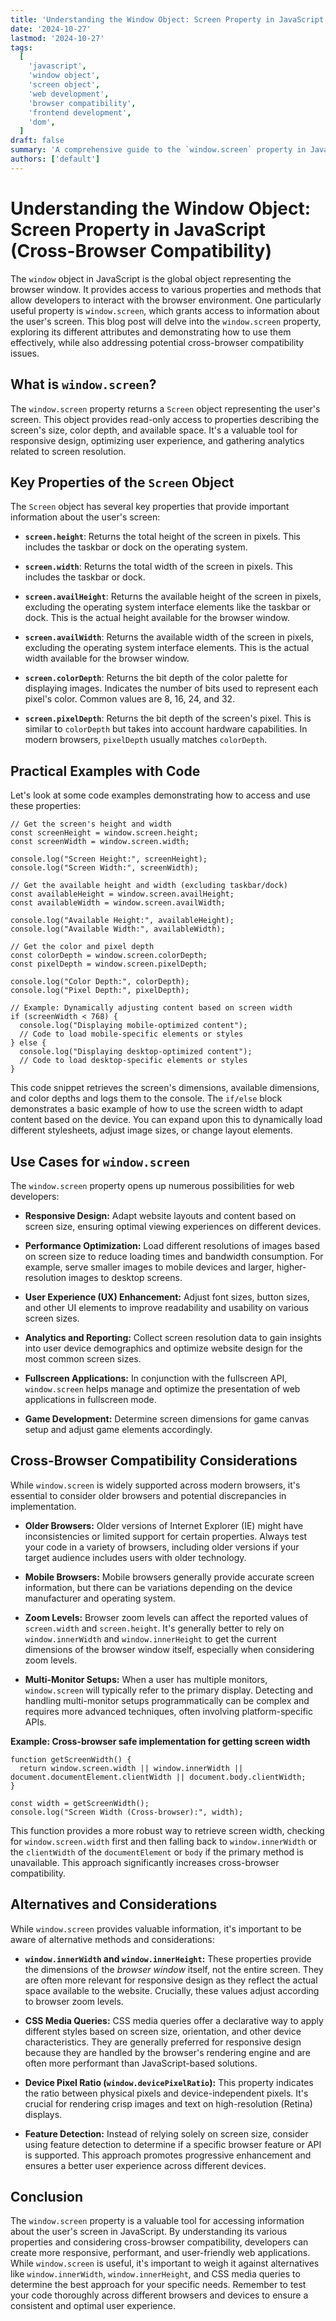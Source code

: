 ```yaml
---
title: 'Understanding the Window Object: Screen Property in JavaScript (Cross-Browser Compatibility)'
date: '2024-10-27'
lastmod: '2024-10-27'
tags:
  [
    'javascript',
    'window object',
    'screen object',
    'web development',
    'browser compatibility',
    'frontend development',
    'dom',
  ]
draft: false
summary: 'A comprehensive guide to the `window.screen` property in JavaScript, exploring its attributes (height, width, availHeight, availWidth, colorDepth, pixelDepth) and providing practical examples with cross-browser considerations.'
authors: ['default']
---
```


# Understanding the Window Object: Screen Property in JavaScript (Cross-Browser Compatibility)

The `window` object in JavaScript is the global object representing the browser window. It provides access to various properties and methods that allow developers to interact with the browser environment. One particularly useful property is `window.screen`, which grants access to information about the user's screen. This blog post will delve into the `window.screen` property, exploring its different attributes and demonstrating how to use them effectively, while also addressing potential cross-browser compatibility issues.

## What is `window.screen`?

The `window.screen` property returns a `Screen` object representing the user's screen. This object provides read-only access to properties describing the screen's size, color depth, and available space. It's a valuable tool for responsive design, optimizing user experience, and gathering analytics related to screen resolution.

## Key Properties of the `Screen` Object

The `Screen` object has several key properties that provide important information about the user's screen:

- **`screen.height`**: Returns the total height of the screen in pixels. This includes the taskbar or dock on the operating system.

- **`screen.width`**: Returns the total width of the screen in pixels. This includes the taskbar or dock.

- **`screen.availHeight`**: Returns the available height of the screen in pixels, excluding the operating system interface elements like the taskbar or dock. This is the actual height available for the browser window.

- **`screen.availWidth`**: Returns the available width of the screen in pixels, excluding the operating system interface elements. This is the actual width available for the browser window.

- **`screen.colorDepth`**: Returns the bit depth of the color palette for displaying images. Indicates the number of bits used to represent each pixel's color. Common values are 8, 16, 24, and 32.

- **`screen.pixelDepth`**: Returns the bit depth of the screen's pixel. This is similar to `colorDepth` but takes into account hardware capabilities. In modern browsers, `pixelDepth` usually matches `colorDepth`.

## Practical Examples with Code

Let's look at some code examples demonstrating how to access and use these properties:

```plaintext
// Get the screen's height and width
const screenHeight = window.screen.height;
const screenWidth = window.screen.width;

console.log("Screen Height:", screenHeight);
console.log("Screen Width:", screenWidth);

// Get the available height and width (excluding taskbar/dock)
const availableHeight = window.screen.availHeight;
const availableWidth = window.screen.availWidth;

console.log("Available Height:", availableHeight);
console.log("Available Width:", availableWidth);

// Get the color and pixel depth
const colorDepth = window.screen.colorDepth;
const pixelDepth = window.screen.pixelDepth;

console.log("Color Depth:", colorDepth);
console.log("Pixel Depth:", pixelDepth);

// Example: Dynamically adjusting content based on screen width
if (screenWidth < 768) {
  console.log("Displaying mobile-optimized content");
  // Code to load mobile-specific elements or styles
} else {
  console.log("Displaying desktop-optimized content");
  // Code to load desktop-specific elements or styles
}
```

This code snippet retrieves the screen's dimensions, available dimensions, and color depths and logs them to the console. The `if/else` block demonstrates a basic example of how to use the screen width to adapt content based on the device. You can expand upon this to dynamically load different stylesheets, adjust image sizes, or change layout elements.

## Use Cases for `window.screen`

The `window.screen` property opens up numerous possibilities for web developers:

- **Responsive Design:** Adapt website layouts and content based on screen size, ensuring optimal viewing experiences on different devices.

- **Performance Optimization:** Load different resolutions of images based on screen size to reduce loading times and bandwidth consumption. For example, serve smaller images to mobile devices and larger, higher-resolution images to desktop screens.

- **User Experience (UX) Enhancement:** Adjust font sizes, button sizes, and other UI elements to improve readability and usability on various screen sizes.

- **Analytics and Reporting:** Collect screen resolution data to gain insights into user device demographics and optimize website design for the most common screen sizes.

- **Fullscreen Applications:** In conjunction with the fullscreen API, `window.screen` helps manage and optimize the presentation of web applications in fullscreen mode.

- **Game Development:** Determine screen dimensions for game canvas setup and adjust game elements accordingly.

## Cross-Browser Compatibility Considerations

While `window.screen` is widely supported across modern browsers, it's essential to consider older browsers and potential discrepancies in implementation.

- **Older Browsers:** Older versions of Internet Explorer (IE) might have inconsistencies or limited support for certain properties. Always test your code in a variety of browsers, including older versions if your target audience includes users with older technology.

- **Mobile Browsers:** Mobile browsers generally provide accurate screen information, but there can be variations depending on the device manufacturer and operating system.

- **Zoom Levels:** Browser zoom levels can affect the reported values of `screen.width` and `screen.height`. It's generally better to rely on `window.innerWidth` and `window.innerHeight` to get the current dimensions of the browser window itself, especially when considering zoom levels.

- **Multi-Monitor Setups:** When a user has multiple monitors, `window.screen` will typically refer to the primary display. Detecting and handling multi-monitor setups programmatically can be complex and requires more advanced techniques, often involving platform-specific APIs.

**Example: Cross-browser safe implementation for getting screen width**

```plaintext
function getScreenWidth() {
  return window.screen.width || window.innerWidth || document.documentElement.clientWidth || document.body.clientWidth;
}

const width = getScreenWidth();
console.log("Screen Width (Cross-browser):", width);
```

This function provides a more robust way to retrieve screen width, checking for `window.screen.width` first and then falling back to `window.innerWidth` or the `clientWidth` of the `documentElement` or `body` if the primary method is unavailable. This approach significantly increases cross-browser compatibility.

## Alternatives and Considerations

While `window.screen` provides valuable information, it's important to be aware of alternative methods and considerations:

- **`window.innerWidth` and `window.innerHeight`:** These properties provide the dimensions of the _browser window_ itself, not the entire screen. They are often more relevant for responsive design as they reflect the actual space available to the website. Crucially, these values adjust according to browser zoom levels.

- **CSS Media Queries:** CSS media queries offer a declarative way to apply different styles based on screen size, orientation, and other device characteristics. They are generally preferred for responsive design because they are handled by the browser's rendering engine and are often more performant than JavaScript-based solutions.

- **Device Pixel Ratio (`window.devicePixelRatio`):** This property indicates the ratio between physical pixels and device-independent pixels. It's crucial for rendering crisp images and text on high-resolution (Retina) displays.

- **Feature Detection:** Instead of relying solely on screen size, consider using feature detection to determine if a specific browser feature or API is supported. This approach promotes progressive enhancement and ensures a better user experience across different devices.

## Conclusion

The `window.screen` property is a valuable tool for accessing information about the user's screen in JavaScript. By understanding its various properties and considering cross-browser compatibility, developers can create more responsive, performant, and user-friendly web applications. While `window.screen` is useful, it's important to weigh it against alternatives like `window.innerWidth`, `window.innerHeight`, and CSS media queries to determine the best approach for your specific needs. Remember to test your code thoroughly across different browsers and devices to ensure a consistent and optimal user experience.
